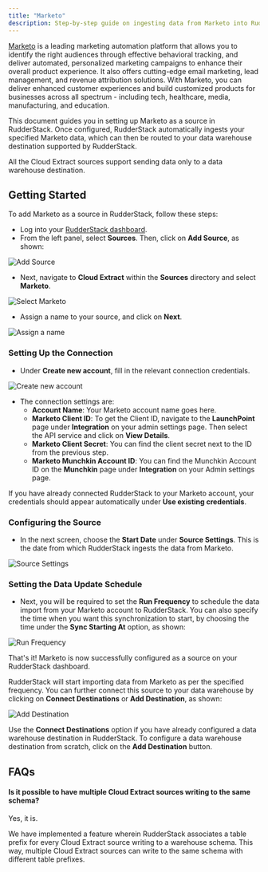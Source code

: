 ```yaml
---
title: "Marketo"
description: Step-by-step guide on ingesting data from Marketo into RudderStack.
---
```


[Marketo](https://marketo.com) is a leading marketing automation platform that allows you to identify the right audiences through effective behavioral tracking, and deliver automated, personalized marketing campaigns to enhance their overall product experience. It also offers cutting-edge email marketing, lead management, and revenue attribution solutions. With Marketo, you can deliver enhanced customer experiences and build customized products for businesses across all spectrum - including tech, healthcare, media, manufacturing, and education.

This document guides you in setting up Marketo as a source in RudderStack. Once configured, RudderStack automatically ingests your specified Marketo data, which can then be routed to your data warehouse destination supported by RudderStack.

<div class="warningBlock">
All the Cloud Extract sources support sending data only to a <Link to="/destinations/warehouse-destinations/">data warehouse destination</Link>.
</div>

## Getting Started

To add Marketo as a source in RudderStack, follow these steps:

- Log into your [RudderStack dashboard](https://app.rudderlabs.com/signup?type=freetrial).
- From the left panel, select **Sources**. Then, click on **Add Source**, as shown:

<img src="../../assets/1 (4) (3) (3) (3) (3) (3) (3) (3) (3) (3) (3) (3) (3) (3) (3) (3) (2) (3).png" alt="Add Source" />

- Next, navigate to **Cloud Extract** within the **Sources** directory and select **Marketo**.

<img src="../../assets/2 (9).png" alt="Select Marketo" />

- Assign a name to your source, and click on **Next**.

<img src="../../assets/3 (4).png" alt="Assign a name" />

### Setting Up the Connection

- Under **Create new account**, fill in the relevant connection credentials.

<img src="../../assets/4 (3).png" alt="Create new account" />

- The connection settings are:
  - **Account Name**: Your Marketo account name goes here.
  - **Marketo Client ID**: To get the Client ID, navigate to the **LaunchPoint** page under **Integration** on your admin settings page. Then select the API service and click on **View Details**.
  - **Marketo Client Secret**: You can find the client secret next to the ID from the previous step.
  - **Marketo Munchkin Account ID**: You can find the Munchkin Account ID on the **Munchkin** page under **Integration** on your Admin settings page.

<div class="successBlock">

  If you have already connected RudderStack to your Marketo account, your
  credentials should appear automatically under
  **Use existing credentials**.
</div>

### Configuring the Source

- In the next screen, choose the **Start Date** under **Source Settings**. This is the date from which RudderStack ingests the data from Marketo.

<img src="../../assets/5 (9).png" alt="Source Settings" />

### Setting the Data Update Schedule

- Next, you will be required to set the **Run Frequency** to schedule the data import from your Marketo account to RudderStack. You can also specify the time when you want this synchronization to start, by choosing the time under the **Sync Starting At** option, as shown:

<img src="../../assets/6 (9).png" alt="Run Frequency" />

That's it! Marketo is now successfully configured as a source on your RudderStack dashboard.

RudderStack will start importing data from Marketo as per the specified frequency. You can further connect this source to your data warehouse by clicking on **Connect Destinations** or **Add Destination**, as shown:

<img src="../../assets/7 (5).png" alt="Add Destination" />

<div class="successBlock">

  Use the **Connect Destinations** option if you have already
  configured a data warehouse destination in RudderStack. To configure a data
  warehouse destination from scratch, click on the
  **Add Destination** button.
</div>

## FAQs

#### Is it possible to have multiple Cloud Extract sources writing to the same schema?

Yes, it is.

We have implemented a feature wherein RudderStack associates a table prefix for every Cloud Extract source writing to a warehouse schema. This way, multiple Cloud Extract sources can write to the same schema with different table prefixes.


